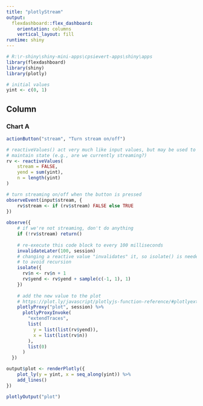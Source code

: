 ```yaml
---
title: "plotlyStream"
output: 
  flexdashboard::flex_dashboard:
    orientation: columns
    vertical_layout: fill
runtime: shiny         
---
```


```r
# R:\r-shiny\shiny-mini-apps\cpsievert-apps\shiny\apps
library(flexdashboard)
library(shiny)
library(plotly)

# initial values
yint <- c(0, 1)
```

Column {data-width=650}
-----------------------------------------------------------------------

### Chart A

```r
actionButton("stream", "Turn stream on/off")
```

```r
# reactiveValues() act very much like input values, but may be used to 
# maintain state (e.g., are we currently streaming?)
rv <- reactiveValues(
    stream = FALSE,
    yend = sum(yint), 
    n = length(yint)
)

# turn streaming on/off when the button is pressed
observeEvent(input$stream, {
    rv$stream <- if (rv$stream) FALSE else TRUE
})
  
observe({
    # if we're not streaming, don't do anything
    if (!rv$stream) return()
    
    # re-execute this code block to every 100 milliseconds
    invalidateLater(100, session)
    # changing a reactive value "invalidates" it, so isolate() is needed 
    # to avoid recursion
    isolate({
      rv$n <- rv$n + 1
      rv$yend <- rv$yend + sample(c(-1, 1), 1)
    })
    
    # add the new value to the plot
    # https://plot.ly/javascript/plotlyjs-function-reference/#plotlyextendtraces
    plotlyProxy("plot", session) %>%
      plotlyProxyInvoke(
        "extendTraces", 
        list(
          y = list(list(rv$yend)), 
          x = list(list(rv$n))
        ), 
        list(0)
      )
  })  
```



```r
output$plot <- renderPlotly({
    plot_ly(y = yint, x = seq_along(yint)) %>%
    add_lines()
})

plotlyOutput("plot")
```


